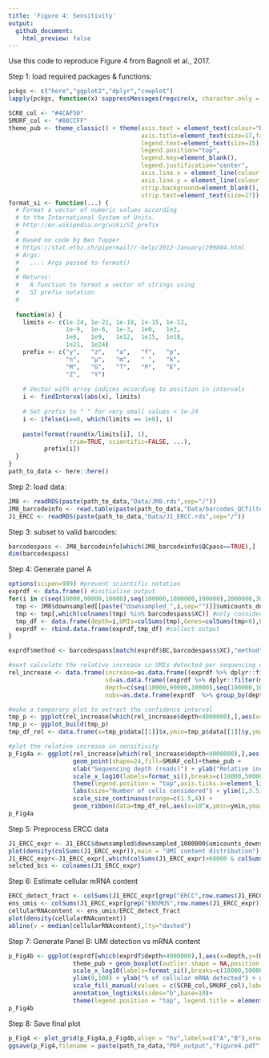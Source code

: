 ```yaml
---
title: 'Figure 4: Sensitivity'
output:
  github_document: 
    html_preview: false
---
```




Use this code to reproduce Figure 4 from Bagnoli et al., 2017.


Step 1: load required packages & functions:
```r
pckgs <- c("here","ggplot2","dplyr","cowplot")
lapply(pckgs, function(x) suppressMessages(require(x, character.only = TRUE)))

SCRB_col <- "#4CAF50"
SMURF_col <- "#88CCFF"
theme_pub <- theme_classic() + theme(axis.text = element_text(colour="black", size=15), 
                                     axis.title=element_text(size=17,face="bold"), 
                                     legend.text=element_text(size=15),
                                     legend.position="top",
                                     legend.key=element_blank(),
                                     legend.justification="center", 
                                     axis.line.x = element_line(colour = "black"), 
                                     axis.line.y = element_line(colour = "black"),
                                     strip.background=element_blank(), 
                                     strip.text=element_text(size=17)) 
format_si <- function(...) {
  # Format a vector of numeric values according
  # to the International System of Units.
  # http://en.wikipedia.org/wiki/SI_prefix
  #
  # Based on code by Ben Tupper
  # https://stat.ethz.ch/pipermail/r-help/2012-January/299804.html
  # Args:
  #   ...: Args passed to format()
  #
  # Returns:
  #   A function to format a vector of strings using
  #   SI prefix notation
  #
  
  function(x) {
    limits <- c(1e-24, 1e-21, 1e-18, 1e-15, 1e-12,
                1e-9,  1e-6,  1e-3,  1e0,   1e3,
                1e6,   1e9,   1e12,  1e15,  1e18,
                1e21,  1e24)
    prefix <- c("y",   "z",   "a",   "f",   "p",
                "n",   "µ",   "m",   " ",   "k",
                "M",   "G",   "T",   "P",   "E",
                "Z",   "Y")
    
    # Vector with array indices according to position in intervals
    i <- findInterval(abs(x), limits)
    
    # Set prefix to " " for very small values < 1e-24
    i <- ifelse(i==0, which(limits == 1e0), i)
    
    paste(format(round(x/limits[i], 1),
                 trim=TRUE, scientific=FALSE, ...),
          prefix[i])
  }
}
path_to_data <- here::here()

```


Step 2: load data:
```r
JM8 <- readRDS(paste(path_to_data,"Data/JM8.rds",sep="/"))
JM8_barcodeinfo <- read.table(paste(path_to_data,"Data/barcodes_QCfilter.txt",sep="/"), header=T, sep="\t",stringsAsFactors = F)
J1_ERCC <- readRDS(paste(path_to_data,"Data/J1_ERCC.rds",sep="/"))
```


Step 3: subset to valid barcodes:
```r
barcodespass <- JM8_barcodeinfo[which(JM8_barcodeinfo$QCpass==TRUE),]
dim(barcodespass)
```


Step 4: Generate panel A
```r
options(scipen=999) #prevent scientific notation
exprdf <- data.frame() #initialise output
for(i in c(seq(10000,90000,10000),seq(100000,1000000,100000),2000000,3000000,4000000)){ #for each downsampling depth, get the UMI counts and Gene counts
  tmp <- JM8$downsampled[[paste("downsampled_",i,sep="")]]$umicounts_downsampled #get downsampled data.frame from list object
  tmp <- tmp[,which(colnames(tmp) %in% barcodespass$XC)] #only consider valid barcides
  tmp_df <- data.frame(depth=i,UMIs=colSums(tmp),Genes=colSums(tmp>0),BC=colnames(tmp), stringsAsFactors = F) #calculate Genes/UMIs detected
  exprdf <- rbind.data.frame(exprdf,tmp_df) #collect output
}

exprdf$method <- barcodespass[match(exprdf$BC,barcodespass$XC),"method"] #add method info per barcode

#next calculate the relative increase in UMIs detected per sequencing depth
rel_increase <- data.frame(increase=as.data.frame((exprdf %>% dplyr::filter(method=="SMURF") %>% group_by(depth) %>% summarise(median(UMIs))))[,2] / as.data.frame((exprdf %>% dplyr::filter(method=="SCRB") %>% group_by(depth) %>% summarise(median(UMIs))))[,2],
                           sd=as.data.frame((exprdf %>% dplyr::filter(method=="SMURF") %>% group_by(depth) %>% summarise(sd(UMIs))))[,2] / as.data.frame((exprdf %>% dplyr::filter(method=="SCRB") %>% group_by(depth) %>% summarise(median(UMIs))))[,2],
                           depth=c(seq(10000,90000,10000),seq(100000,1000000,100000),2000000,3000000,4000000),
                           nobs=as.data.frame(exprdf  %>% group_by(depth) %>% summarise(length(UMIs)))[,2],stringsAsFactors = F)

#make a temporary plot to extract the confidence interval
tmp_p <- ggplot(rel_increase[which(rel_increase$depth<4000000),],aes(x=depth,y=increase,size=nobs)) + scale_x_log10(labels=format_si(),breaks=c(10000,50000,100000,500000,1000000,5000000),limits=c(9000,7000000))+ stat_smooth(aes(x=depth,y=(increase-sd)),method="loess",se=F) +  stat_smooth(aes(x=depth,y=increase+sd),method="loess",se=F)
tmp_p <- ggplot_build(tmp_p)
tmp_df_rel <- data.frame(x=tmp_p$data[[1]]$x,ymin=tmp_p$data[[1]]$y,ymax=tmp_p$data[[2]]$y) #store output in a data.frame

#plot the relative increase in sensitivity
p_Fig4a <- ggplot(rel_increase[which(rel_increase$depth<4000000),],aes(x=depth,y=increase,size=nobs)) + 
                  geom_point(shape=24,fill=SMURF_col)+theme_pub +
                  xlab("Sequencing depth (reads)") + ylab("Relative increase in \n median UMI counts") + 
                  scale_x_log10(labels=format_si(),breaks=c(10000,50000,100000,500000,1000000,5000000),limits=c(9000,5000000))  + 
                  theme(legend.position = "top",axis.ticks.x=element_line(size=0),legend.text = element_text(size=11),legend.title = element_text(size=12,face="bold")) + 
                  labs(size="Number of cells considered") + ylim(1,3.5) + annotation_logticks(sides="b",base=10) + 
                  scale_size_continuous(range=c(1.5,4)) + 
                  geom_ribbon(data=tmp_df_rel,aes(x=10^x,ymin=ymin,ymax=ymax),alpha=0.1,inherit.aes = F)
p_Fig4a
```


Step 5: Preprocess ERCC data
```r
J1_ERCC_expr <- J1_ERCC$downsampled$downsampled_1000000$umicounts_downsampled #get data at 1 mio reads
plot(density(colSums(J1_ERCC_expr)),main = "UMI content distribution") #check distribution of UMI counts per cell 
J1_ERCC_expr<-J1_ERCC_expr[,which(colSums(J1_ERCC_expr)>60000 & colSums(J1_ERCC_expr)<120000)] # subset to good barcodes
selcted_bcs <- colnames(J1_ERCC_expr) 
```


Step 6: Estimate cellular mRNA content 
```r
ERCC_detect_fract <- colSums(J1_ERCC_expr[grep("ERCC",row.names(J1_ERCC_expr)),selcted_bcs])/77923 #77923 is the number of spiked ERCC molecules
ens_umis <- colSums(J1_ERCC_expr[grep("ENSMUS",row.names(J1_ERCC_expr)),selcted_bcs])
cellularRNAcontent <- ens_umis/ERCC_detect_fract
plot(density(cellularRNAcontent))
abline(v = median(cellularRNAcontent),lty="dashed")
```

Step 7: Generate Panel B: UMI detection vs mRNA content
```r
p_Fig4b <- ggplot(exprdf[which(exprdf$depth<4000000),],aes(x=depth,y=(UMIs/median(cellularRNAcontent)*100),fill=method,group=interaction(depth,method))) + 
                  theme_pub + geom_boxplot(outlier.shape = NA,position = "identity") +  
                  scale_x_log10(labels=format_si(),breaks=c(10000,50000,100000,500000,1000000,5000000),limits=c(9000,5000000))+ 
                  ylim(0,100) + ylab("% of cellular mRNA detected") + xlab("Sequencing depth (reads)") + 
                  scale_fill_manual(values = c(SCRB_col,SMURF_col),labels=c("SCRB-seq","mcSCRB-seq"))  + 
                  annotation_logticks(sides="b",base=10)+ 
                  theme(legend.position = "top", legend.title = element_blank(),legend.text = element_text(face="bold"),axis.ticks.x=element_line(size=0))
p_Fig4b
```


Step 8: Save final plot
```r
p_Fig4 <- plot_grid(p_Fig4a,p_Fig4b,align = "hv",labels=c("A","B"),nrow = 2)
ggsave(p_Fig4,filename = paste(path_to_data,"PDF_output","Figure4.pdf",sep="/"),device="pdf",width = 8,height = 10)
```

